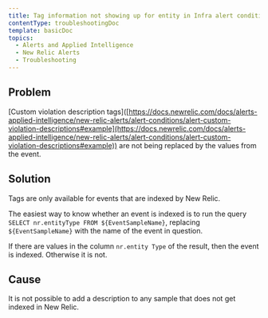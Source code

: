 ```yaml
---
title: Tag information not showing up for entity in Infra alert condition
contentType: troubleshootingDoc
template: basicDoc
topics:
  - Alerts and Applied Intelligence
  - New Relic Alerts
  - Troubleshooting
---
```


## Problem

\[Custom violation description tags]([https://docs.newrelic.com/docs/alerts-applied-intelligence/new-relic-alerts/alert-conditions/alert-custom-violation-descriptions#example](https://docs.newrelic.com/docs/alerts-applied-intelligence/new-relic-alerts/alert-conditions/alert-custom-violation-descriptions#example)) are not being replaced by the values from the event.

## Solution

Tags are only available for events that are indexed by New Relic.

The easiest way to know whether an event is indexed is to run the query `SELECT nr.entityType FROM ${EventSampleName}`, replacing `${EventSampleName}` with the name of the event in question.

If there are values in the column `nr.entity Type` of the result, then the event is indexed. Otherwise it is not.

## Cause

It is not possible to add a description to any sample that does not get indexed in New Relic.
